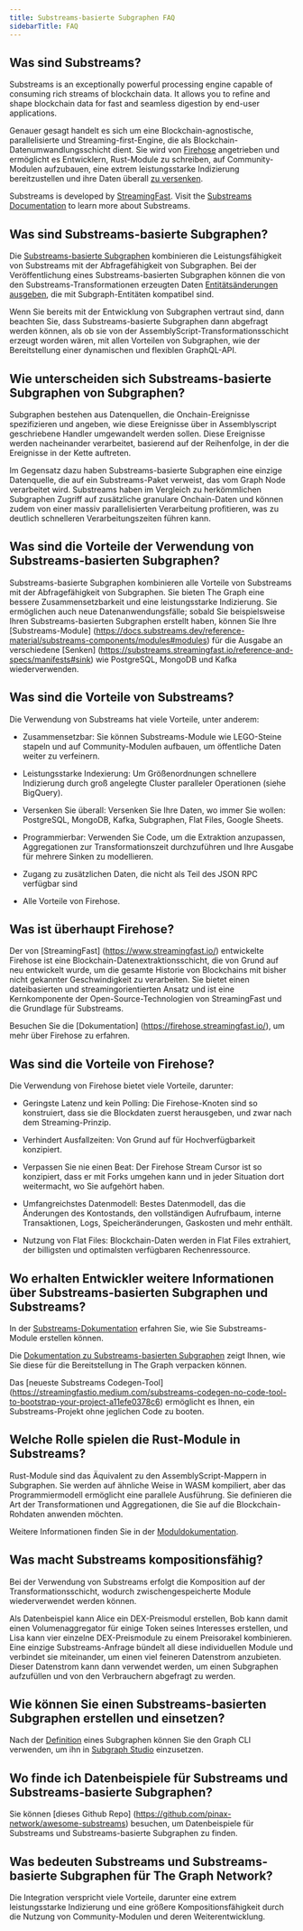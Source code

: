 ```yaml
---
title: Substreams-basierte Subgraphen FAQ
sidebarTitle: FAQ
---
```


## Was sind Substreams?

Substreams is an exceptionally powerful processing engine capable of consuming rich streams of blockchain data. It allows you to refine and shape blockchain data for fast and seamless digestion by end-user applications.

Genauer gesagt handelt es sich um eine Blockchain-agnostische, parallelisierte und Streaming-first-Engine, die als Blockchain-Datenumwandlungsschicht dient. Sie wird von [Firehose](https://firehose.streamingfast.io/) angetrieben und ermöglicht es Entwicklern, Rust-Module zu schreiben, auf Community-Modulen aufzubauen, eine extrem leistungsstarke Indizierung bereitzustellen und ihre Daten überall [zu versenken](/substreams/developing/sinks/).

Substreams is developed by [StreamingFast](https://www.streamingfast.io/). Visit the [Substreams Documentation](/substreams/introduction/) to learn more about Substreams.

## Was sind Substreams-basierte Subgraphen?

Die [Substreams-basierte Subgraphen](/sps/introduction/) kombinieren die Leistungsfähigkeit von Substreams mit der Abfragefähigkeit von Subgraphen. Bei der Veröffentlichung eines Substreams-basierten Subgraphen können die von den Substreams-Transformationen erzeugten Daten [Entitätsänderungen ausgeben](https://github.com/streamingfast/substreams-sink-entity-changes/blob/develop/substreams-entity-change/src/tables.rs), die mit Subgraph-Entitäten kompatibel sind.

Wenn Sie bereits mit der Entwicklung von Subgraphen vertraut sind, dann beachten Sie, dass Substreams-basierte Subgraphen dann abgefragt werden können, als ob sie von der AssemblyScript-Transformationsschicht erzeugt worden wären, mit allen Vorteilen von Subgraphen, wie der Bereitstellung einer dynamischen und flexiblen GraphQL-API.

## Wie unterscheiden sich Substreams-basierte Subgraphen von Subgraphen?

Subgraphen bestehen aus Datenquellen, die Onchain-Ereignisse spezifizieren und angeben, wie diese Ereignisse über in Assemblyscript geschriebene Handler umgewandelt werden sollen. Diese Ereignisse werden nacheinander verarbeitet, basierend auf der Reihenfolge, in der die Ereignisse in der Kette auftreten.

Im Gegensatz dazu haben Substreams-basierte Subgraphen eine einzige Datenquelle, die auf ein Substreams-Paket verweist, das vom Graph Node verarbeitet wird. Substreams haben im Vergleich zu herkömmlichen Subgraphen Zugriff auf zusätzliche granulare Onchain-Daten und können zudem von einer massiv parallelisierten Verarbeitung profitieren, was zu deutlich schnelleren Verarbeitungszeiten führen kann.

## Was sind die Vorteile der Verwendung von Substreams-basierten Subgraphen?

Substreams-basierte Subgraphen kombinieren alle Vorteile von Substreams mit der Abfragefähigkeit von Subgraphen. Sie bieten The Graph eine bessere Zusammensetzbarkeit und eine leistungsstarke Indizierung. Sie ermöglichen auch neue Datenanwendungsfälle; sobald Sie beispielsweise Ihren Substreams-basierten Subgraphen erstellt haben, können Sie Ihre [Substreams-Module] (https://docs.substreams.dev/reference-material/substreams-components/modules#modules) für die Ausgabe an verschiedene [Senken] (https://substreams.streamingfast.io/reference-and-specs/manifests#sink) wie PostgreSQL, MongoDB und Kafka wiederverwenden.

## Was sind die Vorteile von Substreams?

Die Verwendung von Substreams hat viele Vorteile, unter anderem:

- Zusammensetzbar: Sie können Substreams-Module wie LEGO-Steine stapeln und auf Community-Modulen aufbauen, um öffentliche Daten weiter zu verfeinern.

- Leistungsstarke Indexierung: Um Größenordnungen schnellere Indizierung durch groß angelegte Cluster paralleler Operationen (siehe BigQuery).

- Versenken Sie überall: Versenken Sie Ihre Daten, wo immer Sie wollen: PostgreSQL, MongoDB, Kafka, Subgraphen, Flat Files, Google Sheets.

- Programmierbar: Verwenden Sie Code, um die Extraktion anzupassen, Aggregationen zur Transformationszeit durchzuführen und Ihre Ausgabe für mehrere Sinken zu modellieren.

- Zugang zu zusätzlichen Daten, die nicht als Teil des JSON RPC verfügbar sind

- Alle Vorteile von Firehose.

## Was ist überhaupt Firehose?

Der von [StreamingFast] (https://www.streamingfast.io/) entwickelte Firehose ist eine Blockchain-Datenextraktionsschicht, die von Grund auf neu entwickelt wurde, um die gesamte Historie von Blockchains mit bisher nicht gekannter Geschwindigkeit zu verarbeiten. Sie bietet einen dateibasierten und streamingorientierten Ansatz und ist eine Kernkomponente der Open-Source-Technologien von StreamingFast und die Grundlage für Substreams.

Besuchen Sie die [Dokumentation] (https://firehose.streamingfast.io/), um mehr über Firehose zu erfahren.

## Was sind die Vorteile von Firehose?

Die Verwendung von Firehose bietet viele Vorteile, darunter:

- Geringste Latenz und kein Polling: Die Firehose-Knoten sind so konstruiert, dass sie die Blockdaten zuerst herausgeben, und zwar nach dem Streaming-Prinzip.

- Verhindert Ausfallzeiten: Von Grund auf für Hochverfügbarkeit konzipiert.

- Verpassen Sie nie einen Beat: Der Firehose Stream Cursor ist so konzipiert, dass er mit Forks umgehen kann und in jeder Situation dort weitermacht, wo Sie aufgehört haben.

- Umfangreichstes Datenmodell: Bestes Datenmodell, das die Änderungen des Kontostands, den vollständigen Aufrufbaum, interne Transaktionen, Logs, Speicheränderungen, Gaskosten und mehr enthält.

- Nutzung von Flat Files: Blockchain-Daten werden in Flat Files extrahiert, der billigsten und optimalsten verfügbaren Rechenressource.

## Wo erhalten Entwickler weitere Informationen über Substreams-basierten Subgraphen und Substreams?

In der [Substreams-Dokumentation](/substreams/introduction/) erfahren Sie, wie Sie Substreams-Module erstellen können.

Die [Dokumentation zu Substreams-basierten Subgraphen](/sps/introduction/) zeigt Ihnen, wie Sie diese für die Bereitstellung in The Graph verpacken können.

Das [neueste Substreams Codegen-Tool] (https://streamingfastio.medium.com/substreams-codegen-no-code-tool-to-bootstrap-your-project-a11efe0378c6) ermöglicht es Ihnen, ein Substreams-Projekt ohne jeglichen Code zu booten.

## Welche Rolle spielen die Rust-Module in Substreams?

Rust-Module sind das Äquivalent zu den AssemblyScript-Mappern in Subgraphen. Sie werden auf ähnliche Weise in WASM kompiliert, aber das Programmiermodell ermöglicht eine parallele Ausführung. Sie definieren die Art der Transformationen und Aggregationen, die Sie auf die Blockchain-Rohdaten anwenden möchten.

Weitere Informationen finden Sie in der [Moduldokumentation](https://docs.substreams.dev/reference-material/substreams-components/modules#modules).

## Was macht Substreams kompositionsfähig?

Bei der Verwendung von Substreams erfolgt die Komposition auf der Transformationsschicht, wodurch zwischengespeicherte Module wiederverwendet werden können.

Als Datenbeispiel kann Alice ein DEX-Preismodul erstellen, Bob kann damit einen Volumenaggregator für einige Token seines Interesses erstellen, und Lisa kann vier einzelne DEX-Preismodule zu einem Preisorakel kombinieren. Eine einzige Substreams-Anfrage bündelt all diese individuellen Module und verbindet sie miteinander, um einen viel feineren Datenstrom anzubieten. Dieser Datenstrom kann dann verwendet werden, um einen Subgraphen aufzufüllen und von den Verbrauchern abgefragt zu werden.

## Wie können Sie einen Substreams-basierten Subgraphen erstellen und einsetzen?

Nach der [Definition](/sps/introduction/) eines Subgraphen können Sie den Graph CLI verwenden, um ihn in [Subgraph Studio](https://thegraph.com/studio/) einzusetzen.

## Wo finde ich Datenbeispiele für Substreams und Substreams-basierte Subgraphen?

Sie können [dieses Github Repo] (https://github.com/pinax-network/awesome-substreams) besuchen, um Datenbeispiele für Substreams und Substreams-basierte Subgraphen zu finden.

## Was bedeuten Substreams und Substreams-basierte Subgraphen für The Graph Network?

Die Integration verspricht viele Vorteile, darunter eine extrem leistungsstarke Indizierung und eine größere Kompositionsfähigkeit durch die Nutzung von Community-Modulen und deren Weiterentwicklung.
